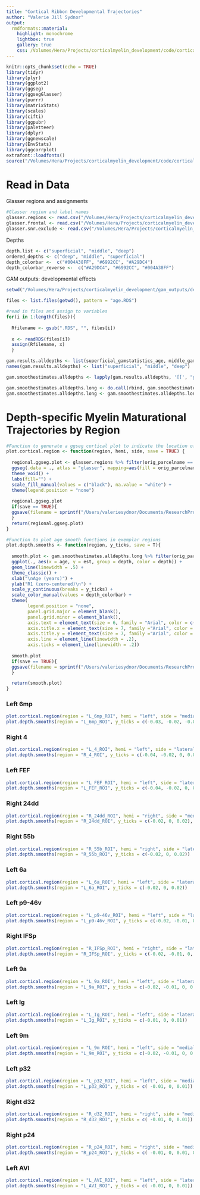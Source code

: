 ```yaml
---
title: "Cortical Ribbon Developmental Trajectories"
author: "Valerie Jill Sydnor"
output: 
  rmdformats::material:
    highlight: monochrome
    lightbox: true
    gallery: true
    css: /Volumes/Hera/Projects/corticalmyelin_development/code/corticalmyelin_maturation/results/custom_css/myelindev.css
---
```


```r
knitr::opts_chunk$set(echo = TRUE)
library(tidyr)
library(plyr)
library(ggplot2)
library(ggseg)
library(ggsegGlasser)
library(purrr)
library(matrixStats)
library(scales)
library(cifti)
library(ggpubr)
library(paletteer)
library(dplyr)
library(ggnewscale)
library(EnvStats)
library(ggcorrplot)
extrafont::loadfonts()
source("/Volumes/Hera/Projects/corticalmyelin_development/code/corticalmyelin_maturation/gam_models/gam_functions.R")
```

# Read in Data

Glasser regions and assignments

```r
#Glasser region and label names
glasser.regions <- read.csv("/Volumes/Hera/Projects/corticalmyelin_development/Maps/HCPMMP_glasseratlas/glasser360_regionlist.csv")
glasser.frontal <- read.csv("/Volumes/Hera/Projects/corticalmyelin_development/Maps/HCPMMP_glasseratlas/glasser360_regionlist_frontallobe.csv")
glasser.snr.exclude <- read.csv("/Volumes/Hera/Projects/corticalmyelin_development/Maps/SNR/glasser_SNR_exclusion.csv")
```

Depths

```r
depth.list <- c("superficial", "middle", "deep")
ordered_depths <- c("deep", "middle", "superficial")
depth_colorbar <-  c("#004A38FF", "#6992CC", "#A29DC4")
depth_colorbar_reverse <-  c("#A29DC4", "#6992CC", "#004A38FF")
```

GAM outputs: developmental effects

```r
setwd("/Volumes/Hera/Projects/corticalmyelin_development/gam_outputs/developmental_effects/") #output from /gam_models/fitgams_glasserregions_bydepth.R

files <- list.files(getwd(), pattern = "age.RDS") 

#read in files and assign to variables
for(i in 1:length(files)){
  
  Rfilename <- gsub(".RDS", "", files[i])
  
  x <- readRDS(files[i]) 
  assign(Rfilename, x) 
  }
```

```r
gam.results.alldepths <- list(superficial_gamstatistics_age, middle_gamstatistics_age, deep_gamstatistics_age)
names(gam.results.alldepths) <- list("superficial", "middle", "deep")
```

```r
gam.smoothestimates.alldepths <- lapply(gam.results.alldepths, '[[', "gam.smoothestimates.df" )

gam.smoothestimates.alldepths.long <- do.call(rbind, gam.smoothestimates.alldepths)
gam.smoothestimates.alldepths.long <- gam.smoothestimates.alldepths.long %>% mutate(depth = factor(str_remove(row.names(gam.smoothestimates.alldepths.long), "\\..*")))
```

# Depth-specific Myelin Maturational Trajectories by Region

```r
#Function to generate a ggseg cortical plot to indicate the location of region of interest 
plot.cortical.region <- function(region, hemi, side, save = TRUE) {
  
  regional.ggseg.plot <- glasser.regions %>% filter(orig_parcelname == region) %>%
  ggseg(.data = ., atlas = "glasser", mapping=aes(fill = orig_parcelname, colour=I("gray25"), size=I(.07)), position = c("stacked"), hemisphere = hemi, view = side) + 
  theme_void() + 
  labs(fill="") +
  scale_fill_manual(values = c("black"), na.value = "white") +
  theme(legend.position = "none")
  
  regional.ggseg.plot
  if(save == TRUE){
  ggsave(filename = sprintf("/Users/valeriesydnor/Documents/ResearchProjects/CorticalMyelin_PlasticityDevelopment/Publications/Publication_Images/Figure5_supplementary/%s_corticalmap.pdf", region), device = "pdf", dpi = 500, width = .85, height = .55)
  }
  return(regional.ggseg.plot)
}
```

```r
#Function to plot age smooth functions in exemplar regions
plot.depth.smooths <- function(region, y_ticks, save = T){
  
  smooth.plot <- gam.smoothestimates.alldepths.long %>% filter(orig_parcelname == region) %>%
  ggplot(., aes(x = age, y = est, group = depth, color = depth)) +
  geom_line(linewidth = .5) +
  theme_classic() +
  xlab("\nAge (years)") +
  ylab("R1 (zero-centered)\n") +
  scale_y_continuous(breaks = y_ticks) +
  scale_color_manual(values = depth_colorbar) +
  theme(
        legend.position = "none", 
        panel.grid.major = element_blank(),
        panel.grid.minor = element_blank(),
        axis.text = element_text(size = 6, family = "Arial", color = c("black")),
        axis.title.x = element_text(size = 7, family ="Arial", color = c("black")),
        axis.title.y = element_text(size = 7, family ="Arial", color = c("black")),
        axis.line = element_line(linewidth = .2), 
        axis.ticks = element_line(linewidth = .2))
  
  smooth.plot
  if(save == TRUE){
  ggsave(filename = sprintf("/Users/valeriesydnor/Documents/ResearchProjects/CorticalMyelin_PlasticityDevelopment/Publications/Publication_Images/Figure5_supplementary/%s_depthsmooths.pdf", region), dpi = 500, width = 2.5, height = 1.7)
  }

  return(smooth.plot)
}
```

### Left 6mp

```r
plot.cortical.region(region = "L_6mp_ROI", hemi = "left", side = "medial")
plot.depth.smooths(region = "L_6mp_ROI", y_ticks = c(-0.03, -0.02, -0.01, 0, 0.01))
```


### Right 4

```r
plot.cortical.region(region = "L_4_ROI", hemi = "left", side = "lateral")
plot.depth.smooths(region = "R_4_ROI", y_ticks = c(-0.04, -0.02, 0, 0.02))
```

### Left FEF

```r
plot.cortical.region(region = "L_FEF_ROI", hemi = "left", side = "lateral")
plot.depth.smooths(region = "L_FEF_ROI", y_ticks = c(-0.04, -0.02, 0, 0.02))
```

### Right 24dd

```r
plot.cortical.region(region = "R_24dd_ROI", hemi = "right", side = "medial")
plot.depth.smooths(region = "R_24dd_ROI", y_ticks = c(-0.02, 0, 0.02), save = F)
```

### Right 55b

```r
plot.cortical.region(region = "R_55b_ROI", hemi = "right", side = "lateral")
plot.depth.smooths(region = "R_55b_ROI", y_ticks = c(-0.02, 0, 0.02))
```

### Left 6a

```r
plot.cortical.region(region = "L_6a_ROI", hemi = "left", side = "lateral")
plot.depth.smooths(region = "L_6a_ROI", y_ticks = c(-0.02, 0, 0.02))
```

### Left p9-46v

```r
plot.cortical.region(region = "L_p9-46v_ROI", hemi = "left", side = "lateral")
plot.depth.smooths(region = "L_p9-46v_ROI", y_ticks = c(-0.02, -0.01, 0, 0.01))
```

### Right IFSp

```r
plot.cortical.region(region = "R_IFSp_ROI", hemi = "right", side = "lateral")
plot.depth.smooths(region = "R_IFSp_ROI", y_ticks = c(-0.02, -0.01, 0, 0.01))
```

### Left 9a 

```r
plot.cortical.region(region = "L_9a_ROI", hemi = "left", side = "lateral")
plot.depth.smooths(region = "L_9a_ROI", y_ticks = c(-0.02, -0.01, 0, 0.01))
```

### Left Ig

```r
plot.cortical.region(region = "L_Ig_ROI", hemi = "left", side = "lateral")
plot.depth.smooths(region = "L_Ig_ROI", y_ticks = c(-0.01, 0, 0.01))
```

### Left 9m

```r
plot.cortical.region(region = "L_9m_ROI", hemi = "left", side = "medial")
plot.depth.smooths(region = "L_9m_ROI", y_ticks = c(-0.02, -0.01, 0, 0.01))
```

### Left p32

```r
plot.cortical.region(region = "L_p32_ROI", hemi = "left", side = "medial")
plot.depth.smooths(region = "L_p32_ROI", y_ticks = c( -0.01, 0, 0.01))
```

### Right d32

```r
plot.cortical.region(region = "R_d32_ROI", hemi = "right", side = "medial")
plot.depth.smooths(region = "R_d32_ROI", y_ticks = c( -0.01, 0, 0.01))
```

### Right p24

```r
plot.cortical.region(region = "R_p24_ROI", hemi = "right", side = "medial")
plot.depth.smooths(region = "R_p24_ROI", y_ticks = c( -0.01, 0, 0.01, 0.02))
```

### Left AVI

```r
plot.cortical.region(region = "L_AVI_ROI", hemi = "left", side = "lateral")
plot.depth.smooths(region = "L_AVI_ROI", y_ticks = c( -0.01, 0, 0.01))
```





